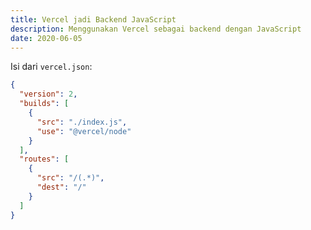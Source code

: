 ```yaml
---
title: Vercel jadi Backend JavaScript
description: Menggunakan Vercel sebagai backend dengan JavaScript
date: 2020-06-05
---
```


Isi dari `vercel.json`:

```json
{
  "version": 2,
  "builds": [
    {
      "src": "./index.js",
      "use": "@vercel/node"
    }
  ],
  "routes": [
    {
      "src": "/(.*)",
      "dest": "/"
    }
  ]
}
```